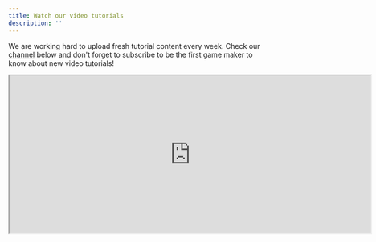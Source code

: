 ```yaml
---
title: Watch our video tutorials
description: ''
---
```


We are working hard to upload fresh tutorial content every week.
Check our [channel](https://www.youtube.com/@soba_xyz/videos) below and don't forget to subscribe to be the first game maker to know about new video tutorials!

<iframe
  width="720"
  height="315"
  src="https://www.youtube.com/embed/V2E5xpNKoz4"
  title="Soba YouTube channel"
  frameborder="30"
  allow="accelerometer; autoplay; clipboard-write; encrypted-media; gyroscope; picture-in-picture"
  allowFullScreen
></iframe>
